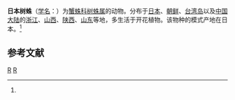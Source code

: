 {{Speciesbox
| taxon = Misumenops japonicus
| binomial_authority = (Boes. et Str., 1906)<ref name='id14545'>{{cite web| url =http://www.bioinfo.cn/db05/BjdwSpecies.php?action=view&id=14545| title =日本树蛛| work =《中国动物物种编目数据库》| publisher =中国科学院微生物研究所| author =中国科学院动物研究所| accessdate =2009-04-28| deadurl =yes| archiveurl =https://web.archive.org/web/20160305050057/http://www.bioinfo.cn/db05/BjdwSpecies.php?action=view&id=14545| archivedate =2016-03-05}}</ref>
}}

'''日本树蛛'''（[[学名|学名]]：{{lang|la|''Misumenops japonicus''}}）为[[蟹蛛科|蟹蛛科]][[树蛛属|树蛛属]]的动物。分布于[[日本|日本]]、[[朝鲜|朝鲜]]、[[台湾岛|台湾岛]]以及[[中国大陆|中国大陆]]的[[浙江|浙江]]、[[山西|山西]]、[[陕西|陕西]]、[[山东|山东]]等地，多生活于开花植物。该物种的模式产地在日本。<ref name='id14545'/>

== 参考文献 ==
{{reflist}}

{{蜘蛛小作品}}

{{taxonbar}}
[[Category:_1906年描述的动物|R]]
[[Category:树蛛属|R]]